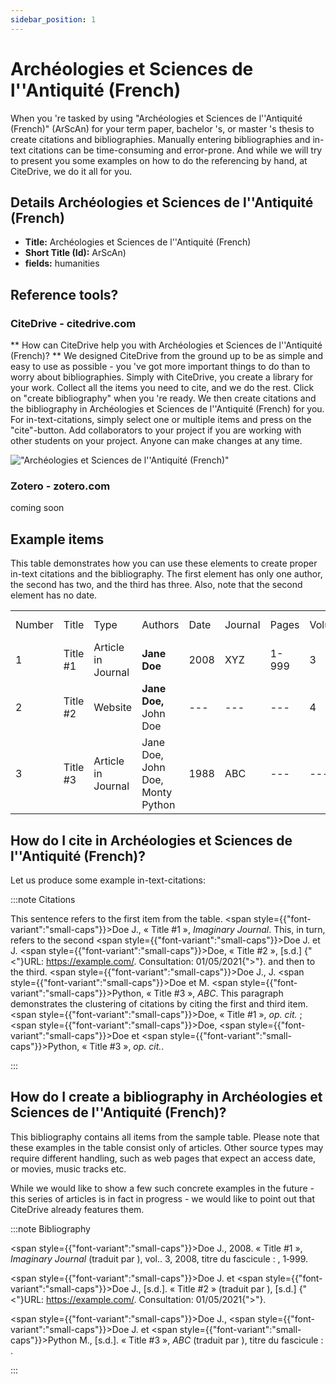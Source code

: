 ```yaml
---
sidebar_position: 1
---
```


# Archéologies et Sciences de l''Antiquité (French)

When you 're tasked by using "Archéologies et Sciences de l''Antiquité (French)" (ArScAn) for your term paper, bachelor 's, or master 's thesis to create citations and bibliographies.
Manually entering bibliographies and in-text citations can be time-consuming and error-prone. And while we will try to present you some examples on how to do the referencing by hand, at CiteDrive, we do it all for you.

## Details  Archéologies et Sciences de l''Antiquité (French)
* **Title:** Archéologies et Sciences de l''Antiquité (French)
* **Short Title (Id):** ArScAn)
* **fields:** humanities

## Reference tools?
### CiteDrive - citedrive.com
** How can CiteDrive help you with Archéologies et Sciences de l''Antiquité (French)? **
We designed CiteDrive from the ground up to be as simple and easy to use as possible - you 've got more important things to do than to worry about bibliographies. Simply with CiteDrive, you create a library for your work. Collect all the items you need to cite, and we do the rest. Click on "create bibliography" when you 're ready. We then create citations and the bibliography in Archéologies et Sciences de l''Antiquité (French) for you. For in-text-citations, simply select one or multiple items and press on the "cite"-button. Add collaborators to your project if you are working with other students on your project. Anyone can make changes at any time.


!["Archéologies et Sciences de l''Antiquité (French)"](images/archeologies-et-sciences-de-lantiquite-french.svg "Choose Archéologies et Sciences de l''Antiquité (French) in the CiteDrive App")

### Zotero - zotero.com

coming soon

## Example items

This table demonstrates how you can use these elements to create proper in-text citations and the bibliography. The first element has only one author, the second has two, and the third has three. Also, note that the second element has no date.


<table>
  <tr>
   <td>Number
   </td>
   <td>Title
   </td>
   <td>Type
   </td>
   <td>Authors
   </td>
   <td>Date
   </td>
   <td>Journal
   </td>
   <td>Pages
   </td>
   <td>Volume
   </td>
   <td>Issue
   </td>
   <td>Access Date
   </td>
  </tr>
  <tr>
   <td>1
   </td>
   <td>Title #1
   </td>
   <td>Article in Journal
   </td>
   <td><strong>Jane Doe</strong>
   </td>
   <td>2008
   </td>
   <td>XYZ
   </td>
   <td>1-999
   </td>
   <td>3
   </td>
   <td>2
   </td>
   <td>--
   </td>
  </tr>
  <tr>
   <td>
2
   </td>
   <td>Title #2
   </td>
   <td>Website
   </td>
   <td><strong>Jane Doe, </strong>John Doe
   </td>
   <td>---
   </td>
   <td>---
   </td>
   <td>---
   </td>
   <td>4
   </td>
   <td>---
   </td>
   <td>2020-05-01
   </td>
  </tr>
  <tr>
   <td>3
   </td>
   <td>Title #3
   </td>
   <td>Article in Journal
   </td>
   <td>Jane Doe, John Doe, Monty Python
   </td>
   <td>1988
   </td>
   <td>ABC
   </td>
   <td>---
   </td>
   <td>---
   </td>
   <td>16
   </td>
   <td>---
   </td>
  </tr>
</table>



## How do I cite in  Archéologies et Sciences de l''Antiquité (French)?

Let us produce some example in-text-citations:

:::note Citations


This sentence refers to the first item from the table. <span style={{"font-variant":"small-caps"}}>Doe</span> J., « Title #1 », <i>Imaginary Journal</i>. This, in turn, refers to the second <span style={{"font-variant":"small-caps"}}>Doe</span> J. et J. <span style={{"font-variant":"small-caps"}}>Doe</span>, « Title #2 », [s.d.] {"<"}URL: https://example.com/. Consultation:   01/05/2021{">"}.
and then to the third.  <span style={{"font-variant":"small-caps"}}>Doe</span> J., J. <span style={{"font-variant":"small-caps"}}>Doe</span> et M. <span style={{"font-variant":"small-caps"}}>Python</span>, « Title #3 », <i>ABC</i>.
This paragraph demonstrates the clustering of citations by citing the first and third item. <span style={{"font-variant":"small-caps"}}>Doe</span>, « Title #1 », <i>op. cit.</i> ; <span style={{"font-variant":"small-caps"}}>Doe</span>, <span style={{"font-variant":"small-caps"}}>Doe</span> et <span style={{"font-variant":"small-caps"}}>Python</span>, « Title #3 », <i>op. cit.</i>.

:::

## How do I create a bibliography in Archéologies et Sciences de l''Antiquité (French)?

This bibliography contains all items from the sample table. Please note that these examples in the table consist only of articles. Other source types may require different handling, such as web pages that expect an access date, or movies, music tracks etc.

While we would like to show a few such concrete examples in the future - this series of articles is in fact in progress - we would like to point out that CiteDrive already features them.

:::note Bibliography

<span style={{"font-variant":"small-caps"}}>Doe</span> J.,  2008. « Title #1 », <i>Imaginary Journal</i> (traduit par ), vol.. 3, 2008, titre du fascicule : , 1‑999.

<span style={{"font-variant":"small-caps"}}>Doe</span> J. et <span style={{"font-variant":"small-caps"}}>Doe</span> J.,  [s.d.]. « Title #2 » (traduit par ), [s.d.] {"<"}URL: https://example.com/. Consultation:   01/05/2021{">"}.

<span style={{"font-variant":"small-caps"}}>Doe</span> J., <span style={{"font-variant":"small-caps"}}>Doe</span> J. et <span style={{"font-variant":"small-caps"}}>Python</span> M.,  [s.d.]. « Title #3 », <i>ABC</i> (traduit par ), titre du fascicule : .



:::


        
